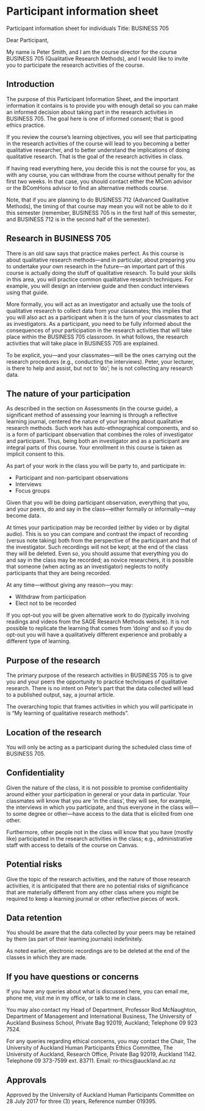 # Participant information sheet {#pis}

Participant information sheet for individuals
Title: BUSINESS 705

Dear Participant,

My name is Peter Smith, and I am the course director for the course
BUSINESS 705 (Qualitative Research Methods), and I would like to
invite you to participate the research activities of the course.

## Introduction

The purpose of this Participant Information Sheet, and the important
information it contains is to provide you with enough detail so you
can make an informed decision about taking part in the research
activities in BUSINESS 705. The goal here is one of informed consent;
that is good ethics practice.

If you review the course's learning objectives, you will see that
participating in the research activities of the course will lead to
you becoming a better qualitative researcher, and to better understand
the implications of doing qualitative research. That is the goal of
the research activities in class.

If having read everything here, you decide this is not the course for
you, as with any course, you can withdraw from the course without
penalty for the first two weeks. In that case, you should contact
either the MCom advisor or the BComHons advisor to find an alternative
methods course.

Note, that if you are planning to do BUSINESS 712 (Advanced
Qualitative Methods), the timing of that course may mean you will not
be able to do it this semester (remember, BUSINESS 705 is in the first
half of this semester, and BUSINESS 712 is in the second half of the
semester).

## Research in BUSINESS 705

There is an old saw says that practice makes perfect. As this course
is about qualitative research methods—and in particular, about
preparing you to undertake your own research in the future—an
important part of this course is actually doing the stuff of
qualitative research. To build your skills in this area, you will
practice common qualitative research techniques. For example, you will
design an interview guide and then conduct interviews using that
guide.

More formally, you will act as an investigator and actually use the
tools of qualitative research to collect data from your classmates;
this implies that you will also act as a participant when it is the
turn of your classmates to act as investigators. As a participant, you
need to be fully informed about the consequences of your participation
in the research activities that will take place within the BUSINESS
705 classroom. In what follows, the research activities that will take
place in BUSINESS 705 are explained.

To be explicit, you—and your classmates—will be the ones carrying out
the research procedures (e.g., conducting the interviews). Peter, your
lecturer, is there to help and assist, but not to 'do'; he is not
collecting any research data.

## The nature of your participation

As described in the section on Assessments (in the course guide), a
significant method of assessing your learning is through a reflective
learning journal, centered the nature of your learning about
qualitative research methods. Such work has auto-ethnographical
components, and so is a form of participant observation that combines
the roles of investigator and participant. Thus, being both an
investigator and as a participant are integral parts of this course.
Your enrollment in this course is taken as implicit consent to this.

As part of your work in the class you will be party to, and participate in:

* Participant and non-participant observations
* Interviews
* Focus groups

Given that you will be doing participant observation, everything that
you, and your peers, do and say in the class—either formally or
informally—may become data.

At times your participation may be recorded (either by video or by
digital audio). This is so you can compare and contrast the impact of
recording (versus note taking) both from the perspective of the
participant and that of the investigator. Such recordings will not be
kept; at the end of the class they will be deleted. Even so, you
should assume that everything you do and say in the class may be
recorded; as novice researchers, it is possible that someone (when
acting as an investigator) neglects to notify participants that they
are being recorded.

At any time—without giving any reason—you may:

* Withdraw from participation
* Elect not to be recorded

If you opt-out you will be given alternative work to do (typically
involving readings and videos from the SAGE Research Methods website).
It is not possible to replicate the learning that comes from 'doing'
and so if you do opt-out you will have a qualitatively different
experience and probably a different type of learning.

## Purpose of the research

The primary purpose of the research activities in BUSINESS 705 is to
give you and your peers the opportunity to practice techniques of
qualitative research. There is no intent on Peter's part that the data
collected will lead to a published output, say, a journal article.

The overarching topic that frames activities in which you will
participate in is "My learning of qualitative research methods".

## Location of the research

You will only be acting as a participant during the scheduled class
time of BUSINESS 705.

## Confidentiality

Given the nature of the class, it is not possible to promise
confidentiality around either your participation in general or your
data in particular. Your classmates will know that you are 'in the
class', they will see, for example, the interviews in which you
participate, and thus everyone in the class will—to some degree or
other—have access to the data that is elicited from one other.

Furthermore, other people not in the class will know that you have
(mostly like) participated in the research activities in the class;
e.g., administrative staff with access to details of the course on
Canvas.

## Potential risks

Give the topic of the research activities, and the nature of those
research activities, it is anticipated that there are no potential
risks of significance that are materially different from any other
class where you might be required to keep a learning journal or other
reflective pieces of work.

## Data retention

You should be aware that the data collected by your peers may be
retained by them (as part of their learning journals) indefinitely.

As noted earlier, electronic recordings are to be deleted at the end
of the classes in which they are made.

## If you have questions or concerns

If you have any queries about what is discussed here, you can email
me, phone me, visit me in my office, or talk to me in class.

You may also contact my Head of Department, Professor Rod McNaughton,
Department of Management and International Business, The University of
Auckland Business School, Private Bag 92019, Auckland; Telephone 09
923 7524.

For any queries regarding ethical concerns, you may contact the Chair,
The University of Auckland Human Participants Ethics Committee, The
University of Auckland, Research Office, Private Bag 92019,
Auckland 1142. Telephone 09 373-7599 ext. 83711. Email:
ro-thics@auckland.ac.nz



## Approvals

Approved by the University of Auckland Human Participants Committee on
28 July 2017 for three (3) years, Reference number 019395.
